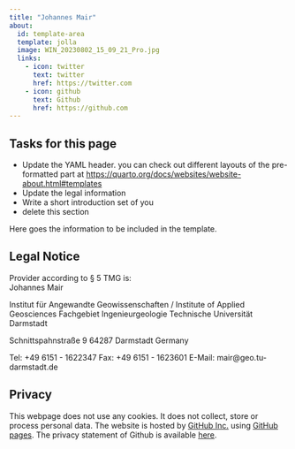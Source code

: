 ```yaml
---
title: "Johannes Mair"
about:
  id: template-area
  template: jolla
  image: WIN_20230802_15_09_21_Pro.jpg
  links:
    - icon: twitter
      text: twitter
      href: https://twitter.com
    - icon: github
      text: Github
      href: https://github.com
---
```


## Tasks for this page

* Update the YAML header. you can check out different layouts of the pre-formatted part at <https://quarto.org/docs/websites/website-about.html#templates>
* Update the legal information
* Write a short introduction set of you
* delete this section


:::{#template-area}

Here goes the information to be included in the template. 

:::

## Legal Notice

Provider according to § 5 TMG is:  
Johannes Mair

Institut für Angewandte Geowissenschaften / Institute of Applied Geosciences
Fachgebiet Ingenieurgeologie
Technische Universität Darmstadt

Schnittspahnstraße 9
64287 Darmstadt
Germany

Tel: +49 6151 - 1622347
Fax: +49 6151 - 1623601
E-Mail: mair@geo.tu-darmstadt.de

## Privacy

This webpage does not use any cookies. It does not collect, store or process personal data. The website is hosted by [GitHub Inc.](https://github.com/){target="_blank"} using [GitHub pages](https://docs.github.com/en/pages/getting-started-with-github-pages/about-github-pages){target="_blank"}. The privacy statement of Github is available [here](https://docs.github.com/en/site-policy/privacy-policies/github-privacy-statement){target="_blank"}. 
